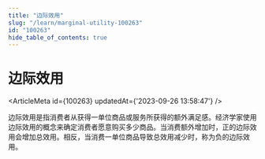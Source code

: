 ```yaml
---
title: "边际效用"
slug: "/learn/marginal-utility-100263"
id: "100263"
hide_table_of_contents: true
---
```



# 边际效用

<ArticleMeta id={100263} updatedAt={'2023-09-26 13:58:47'} />
<div className='border-solid border-b border-t-0 my-4 border-[var(--ifm-color-gray-300)]' />

边际效用是指消费者从获得一单位商品或服务所获得的额外满足感。经济学家使用边际效用的概念来确定消费者愿意购买多少商品。当消费额外增加时，正的边际效用会增加总效用。相反，当消费一单位商品导致总效用减少时，称为负的边际效用。
